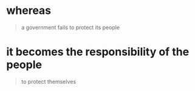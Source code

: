 # whereas 
> a government fails to protect its people

# it becomes the responsibility of the people
> to protect themselves

